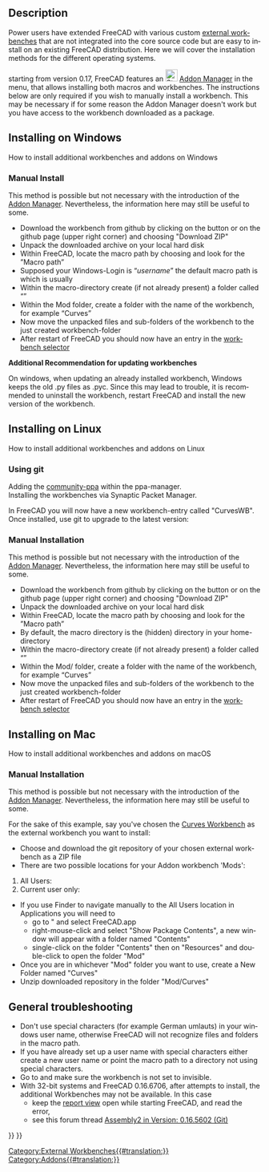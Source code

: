 <languages/>

<div class="mw-translate-fuzzy">
{{TutorialInfo/ru
|Topic=Programming
|Level=Medium programmer
|Time=15 minutes
|FCVersion=All
|Author=[[User:R-Frank|r-frank]]
}}
</div>

<div lang="en" dir="ltr" class="mw-content-ltr">
==Description==
</div>

<div lang="en" dir="ltr" class="mw-content-ltr">
Power users have extended FreeCAD with various custom [[external_workbenches|external workbenches]] that are not integrated into the core source code but are easy to install on an existing FreeCAD distribution. Here we will cover the installation methods for the different operating systems.
</div>

<div lang="en" dir="ltr" class="mw-content-ltr">
{{Emphasis|Note:}} starting from version 0.17, FreeCAD features an [[File:Std_AddonMgr.svg|24px]] [[Std_AddonMgr|Addon Manager]] in the {{MenuCommand|Tools → Addon Manager}} menu, that allows installing both macros and workbenches. The instructions below are only required if you wish to manually install a workbench. This may be necessary if for some reason the Addon Manager doesn't work but you have access to the workbench downloaded as a {{FileName|.zip}} package.
</div>

<div lang="en" dir="ltr" class="mw-content-ltr">
<div class="mw-collapsible mw-collapsed toccolours">
</div>

<div lang="en" dir="ltr" class="mw-content-ltr">
==Installing on Windows==
</div>

<div lang="en" dir="ltr" class="mw-content-ltr">
How to install additional workbenches and addons on Windows
<div class="mw-collapsible-content">
</div>

<div lang="en" dir="ltr" class="mw-content-ltr">
=== Manual Install ===
</div>

<div lang="en" dir="ltr" class="mw-content-ltr">
{{Emphasis|Note:}} This method is possible but not necessary with the introduction of the [[Std_AddonMgr|Addon Manager]]. Nevertheless, the information here may still be useful to some.
</div>

<div lang="en" dir="ltr" class="mw-content-ltr">
* Download the workbench from github by clicking on the button {{Button|Clone}} or {{Button|Download}} on the github page (upper right corner) and choosing "Download ZIP"
* Unpack the downloaded archive on your local hard disk
* Within FreeCAD, locate the macro path by choosing {{MenuCommand|Edit → Preferences → Python → Macro}} and look for the ”Macro path”
* Supposed your Windows-Login is “''username''” the default macro path is {{FileName|%APPDATA%\FreeCAD\}} which is usually {{FileName|C:\Users\''username''\Appdata\Roaming\FreeCAD}}
* Within the macro-directory create (if not already present) a folder called “{{FileName|Mod}}”
* Within the Mod folder, create a folder with the name of the workbench, for example “Curves”
* Now move the unpacked files and sub-folders of the workbench to the just created workbench-folder
* After restart of FreeCAD you should now have an entry in the [[Std_Workbench|workbench selector]]
</div> 

<div lang="en" dir="ltr" class="mw-content-ltr">
'''Additional Recommendation for updating workbenches'''
</div>

<div lang="en" dir="ltr" class="mw-content-ltr">
On windows, when updating an already installed workbench, Windows keeps the old .py files as .pyc. Since this may lead to trouble, it is recommended to uninstall the workbench, restart FreeCAD and install the new version of the workbench.
</div>
</div> <!-- END of Windows section collapsible div. Please do not remove ---> 
</div> <!-- END of Windows section collapsible div. Please do not remove ---> 

<div lang="en" dir="ltr" class="mw-content-ltr">
<div class="mw-collapsible mw-collapsed toccolours">
</div>

<div lang="en" dir="ltr" class="mw-content-ltr">
==Installing on Linux ==
</div>

<div lang="en" dir="ltr" class="mw-content-ltr">
How to install additional workbenches and addons on Linux
<div class="mw-collapsible-content">
</div>

<div lang="en" dir="ltr" class="mw-content-ltr">
===Using git===
</div>

<div lang="en" dir="ltr" class="mw-content-ltr">
Adding the [https://launchpad.net/~freecad-community/+archive/ubuntu/ppa community-ppa] within the ppa-manager.<br/>
Installing the workbenches via Synaptic Packet Manager.
</div>

<div lang="en" dir="ltr" class="mw-content-ltr">
{{Code|code=
$ sudo apt-get install git python-numpy python-pyside
$ mkdir ~/.FreeCAD/Mod
$ cd ~/.FreeCAD/Mod
$ git clone  https://github.com/tomate44/CurvesWB.git
}}
</div>

<div lang="en" dir="ltr" class="mw-content-ltr">
In FreeCAD you will now have a new workbench-entry called "CurvesWB". Once installed, use git to upgrade to the latest version:
</div>

<div lang="en" dir="ltr" class="mw-content-ltr">
{{Code|code=
$ cd ~/.FreeCAD/Mod/CurvesWB
$ git pull
$ rm *.pyc
}}
</div>

<div lang="en" dir="ltr" class="mw-content-ltr">
===Manual Installation===
</div>

<div lang="en" dir="ltr" class="mw-content-ltr">
{{Emphasis|Note:}} This method is possible but not necessary with the introduction of the [[Std_AddonMgr|Addon Manager]]. Nevertheless, the information here may still be useful to some.
</div>

<div lang="en" dir="ltr" class="mw-content-ltr">
* Download the workbench from github by clicking on the button {{Button|Clone}} or {{Button|Download}} on the github page (upper right corner) and choosing "Download ZIP"
* Unpack the downloaded archive on your local hard disk
* Within FreeCAD, locate the macro path by choosing {{MenuCommand|Edit → Preferences → Python → Macro}} and look for the ”Macro path”
* By default, the macro directory is the (hidden) {{MenuCommand|./.FreeCAD/}} directory in your home-directory
* Within the macro-directory create (if not already present) a folder called “{{FileName|Mod}}”
* Within the Mod/ folder, create a folder with the name of the workbench, for example “Curves”
* Now move the unpacked files and sub-folders of the workbench to the just created workbench-folder
* After restart of FreeCAD you should now have an entry in the [[Std_Workbench|workbench selector]]
</div> 

</div> <!-- END of Windows section collapsible div. Please do not remove ---> 
</div> <!-- END of Windows section collapsible div. Please do not remove ---> 

<div lang="en" dir="ltr" class="mw-content-ltr">
<div class="mw-collapsible mw-collapsed toccolours">
==Installing on Mac==
</div>

<div lang="en" dir="ltr" class="mw-content-ltr">
How to install additional workbenches and addons on macOS
<div class="mw-collapsible-content">
</div>

<div lang="en" dir="ltr" class="mw-content-ltr">
===Manual Installation===
</div>

<div lang="en" dir="ltr" class="mw-content-ltr">
{{Emphasis|Note:}} This method is possible but not necessary with the introduction of the [[Std_AddonMgr|Addon Manager]]. Nevertheless, the information here may still be useful to some.
</div>

<div lang="en" dir="ltr" class="mw-content-ltr">
For the sake of this example, say you've chosen the [[Curves Workbench]] as the external workbench you want to install:
* Choose and download the git repository of your chosen external workbench as a ZIP file
* There are two possible locations for your Addon workbench 'Mods':
# All Users: {{FileName|/Applications/FreeCAD.app/Contents/Resources/Mod}}
# Current user only: {{FileName|/Users/myusername/Library/Application Support/FreeCAD/Mod}}
* If you use Finder to navigate manually to the All Users location in Applications you will need to 
** go to {{FileName|/Applications}}" and select FreeCAD.app
** right-mouse-click and select "Show Package Contents", a new window will appear with a folder named "Contents"
** single-click on the folder "Contents" then on "Resources" and double-click to open the folder "Mod"
* Once you are in whichever "Mod" folder you want to use, create a New Folder named "Curves"
* Unzip downloaded repository in the folder "Mod/Curves"
</div>
</div> <!-- END of Windows section collapsible div. Please do not remove ---> 
</div> <!-- END of Windows section collapsible div. Please do not remove ---> 

<div lang="en" dir="ltr" class="mw-content-ltr">
==General troubleshooting==
</div>

<div lang="en" dir="ltr" class="mw-content-ltr">
* Don't use special characters (for example German umlauts) in your windows user name, otherwise FreeCAD will not recognize files and folders in the macro path.
* If you have already set up a user name with special characters either create a new user name or point the macro path to a directory not using special characters.
* Go to {{MenuCommand|Edit → Preferences → Workbenches}} and make sure the workbench is not set to invisible.
* With 32-bit systems and FreeCAD 0.16.6706, after attempts to install, the additional Workbenches may not be available. In this case
** keep the [[report_view|report view]] open while starting FreeCAD, and read the error,
** see this forum thread [https://forum.freecad.org/viewtopic.php?t=12839#p102933 Assembly2 in Version: 0.16.5602 (Git)]
</div>


{{Userdocnavi{{#translation:}}}}
{{Powerdocnavi{{#translation:}}}}
[[Category:External Workbenches{{#translation:}}]]
[[Category:Addons{{#translation:}}]]